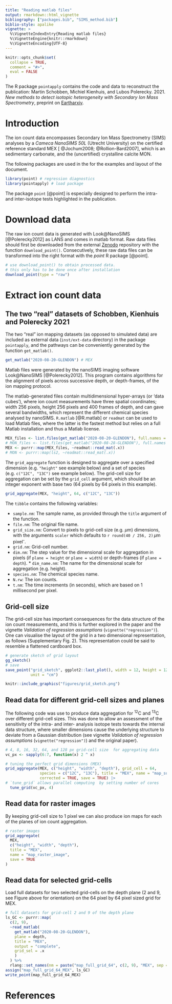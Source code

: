 ```yaml
---
title: "Reading matlab files"
output: rmarkdown::html_vignette
bibliography: ["packages.bib", "SIMS_method.bib"]
biblio-style: apalike
vignette: >
  %\VignetteIndexEntry{Reading matlab files}
  %\VignetteEngine{knitr::rmarkdown}
  %\VignetteEncoding{UTF-8}
---
```



```r
knitr::opts_chunk$set(
  collapse = TRUE,
  comment = "#>",
  eval = FALSE
)
```


The R package `pointapply` contains the code and data to reconstruct the publication: Martin Schobben, Michiel Kienhuis, and Lubos Polerecky. 2021. *New methods to detect isotopic heterogeneity with Secondary Ion Mass Spectrometry*, preprint on [Eartharxiv](https://eartharxiv.org/).


# Introduction 

The ion count data encompasses Secondary Ion Mass Spectrometry (SIMS) analyses by a  *Cameca NanoSIMS 50L* (Utrecht University) on the certified reference standard MEX [ @Jochum2008; @Rollion-Bard2007], which is an sedimentary carbonate, and the (uncertified) crystalline calcite MON.

The following packages are used in the for the examples and layout of the document. 


```r
library(point) # regression diagnostics
library(pointapply) # load package
```


The package `point` [@point] is especially designed to perform the intra- and inter-isotope tests highlighted in the publication.


# Download data

The raw ion count data is generated with Look\@NanoSIMS [@Polerecky2012] as LANS and comes in matlab format. Raw data files should first be downloaded from the external [Zenodo](https://doi.org/10.5281/zenodo.4580159) repository with the function `download_point()`. Consecutively, these raw data files can be transformed into the right format with the  *point* R package [@point]. 


```r
# use download_point() to obtain processed data.
# this only has to be done once after installation
download_point(type = "raw")
```


# Extract ion count data

## The two "real" datasets of Schobben, Kienhuis and Polerecky 2021

The two "real" ion mapping datasets (as opposed to simulated data) are included as external data (`inst/ext-data` directory) in the package  `pointapply`, and the pathways can be conveniently generated by the function `get_matlab()`. 


```r
get_matlab("2020-08-20-GLENDON") # MEX 
```


Matlab files were generated by the nanoSIMS imaging software Look\@NanoSIMS [@Polerecky2012]. This program contains algorithms for the alignment of pixels across successive depth, or depth-frames, of the ion mapping protocol. 

The matlab-generated files contain multidimensional hyper-arrays (or 'data cubes'), where ion count measurements have three spatial coordinates; width 256 pixels, height 256 pixels and 400 frames of depth, and can gave several bandwidths, which represent the different chemical species analysed by nanoSIMS. `R.matlab` [@R.matlab] or `readmat` can be used to load Matlab files, where the latter is the fastest method but relies on a full Matlab installation and thus a Matlab license.


```r
MEX_files <- list.files(get_matlab("2020-08-20-GLENDON"), full.names = TRUE)
# MON_files <- list.files(get_matlab("2020-08-28-GLENDON"), full.names = TRUE)
MEX <- purrr::map(MEX_files, ~readmat::read_mat(.x))
# MON <- purrr::map(ls2, ~readmat::read_mat(.x))
```

The `grid_aggregate ` function is designed to aggregate over a specified dimension (e.g. `"height"` see example below) and a set of species (e.g. `c("12C", "13C")` see example below). The grid-cell size for aggregation can be set by the `grid_cell` argument, which should be an integer exponent with base two (64 pixels by 64 pixels in this example).


```r
grid_aggregate(MEX, "height", 64, c("12C", "13C"))
```

The `tibble` contains the following variables:

* `sample.nm`: The sample name, as provided through the `title` argument of the function.
* `file.nm`: The original file name.
* `grid_size.nm`: Convert to pixels to grid-cell size (e.g. $\mu$m) dimensions, with the arguments `scaler` which defaults to `r round(40 / 256, 2)`$\,\mu$m pixel^-^.
* `grid.nm`: Grid-cell number.
* `dim.nm`: The step value for the dimensional scale for aggregation in pixels (if `plane = height` or `plane = width`) or depth-frames (if `plane = depth`). * `dim_name.nm`: The name for the dimensional scale for aggregation (e.g. height).
* `species.nm`: The chemical species name.
* `N.rw`: The ion counts.
* `t.nm`: The time increments (in seconds), which are based on $1\,$millisecond per pixel. 


## Grid-cell size

The grid-cell size has important consequences for the data structure of the ion count measurements, and this is further explored in the paper and the vignette *Validation of regression assumptions* (`vignette("regression")`). One can visualise the layout of the grid in a two dimensional representation, as follows (Supplementary Fig. 2). This representation could be said to resemble a flattened cardboard box.


```r
# generate sketch of grid layout
gg_sketch() 
# save
save_point("grid_sketch", ggplot2::last_plot(), width = 12, height = 12, 
           unit = "cm")
```


```r
knitr::include_graphics("figures/grid_sketch.png")
```


## Read data for different grid-cell sizes and planes

The following code was use to produce data aggregation for ^12^C and ^13^C over different grid-cell sizes. This was done to allow an assessment of the sensitivity of the intra- and inter- analysis isotope tests towards the internal data structure, where smaller dimensions cause the underlying structure to deviate from a Gaussian distribution (see vignette *Validation of regression assumptions* (`vignette("regression")`) and the original paper). 


```r
# 4, 8, 16, 32, 64, and 128 px grid-cell size  for aggregating data
vc_px <- sapply(6:7, function(x) 2 ^ x)

# tuning the perfect grid dimensions (MEX)
grid_aggregate(MEX, c("height", "width", "depth"), grid_cell = 64, 
               species = c("12C", "13C"), title = "MEX", name = "map_sum_grid", 
               corrected = TRUE, save = TRUE) |> 
# `tune_grid` allows parallel computing  by setting number of cores  
  tune_grid(vc_px, 4) 

```


## Read data for raster images

By keeping grid-cell size to 1 pixel we can also produce ion maps for each of the planes of ion count aggregation.


```r
# raster images
grid_aggregate(
  MEX, 
  c("height", "width", "depth"), 
  title = "MEX", 
  name = "map_raster_image", 
  save = TRUE
)
```


## Read data for selected grid-cells

Load full datasets for two selected grid-cells on the depth plane (2 and 9, see Figure above for orientation) on the 64 pixel by 64 pixel sized grid for MEX.


```r
# full datasets for grid-cell 2 and 9 of the depth plane
ls_GC <- purrr::map(
  c(2, 9), 
  ~read_matlab(
    get_matlab("2020-08-20-GLENDON"),
    plane = depth,
    title = "MEX", 
    output = "complete", 
    grid_sel = .x
    )
  ) %>% 
  rlang::set_names(nm = paste("map_full_grid_64", c(2, 9), "MEX", sep = "_"))
assign("map_full_grid_64_MEX", ls_GC)
write_point(map_full_grid_64_MEX)
```


# References
